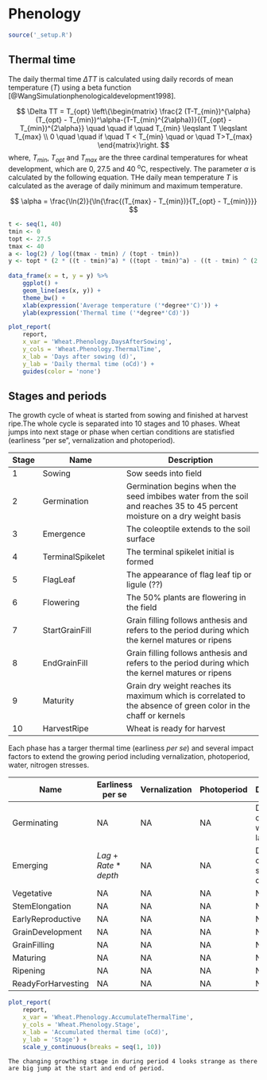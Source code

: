 # Phenology {#cha-phenology}


```r
source('_setup.R')
```

## Thermal time {#sec:phe-thermal-time}

The daily thermal time $\Delta TT$ is calculated using daily records of mean temperature ($T$) using a beta function [@WangSimulationphenologicaldevelopment1998]. 

$$
\Delta TT = T_{opt} \left\{\begin{matrix}
\frac{2 (T-T_{min})^{\alpha}(T_{opt} - T_{min})^\alpha-(T-T_{min}^{2\alpha})}{(T_{opt} - T_{min})^{2\alpha}} \quad \quad if \quad T_{min} \leqslant T \leqslant  T_{max}
\\
0 \quad \quad if \quad T < T_{min} \quad or \quad T>T_{max}
\end{matrix}\right.
$$
where, $T_{min}$, $T_{opt}$ and $T_{max}$ are the three cardinal temperatures for wheat development, which are 0, 27.5 and 40 ^o^C, respectively. The parameter $\alpha$ is calculated by the following equation. THe daily mean temperature $T$ is calculated as the average of daily minimum and maximum temperature.

$$
\alpha = \frac{\ln(2)}{\ln{\frac{(T_{max} - T_{min})}{T_{opt} - T_{min}}}}
$$

<div class="fig-input">
```r
t <- seq(1, 40)
tmin <- 0
topt <- 27.5
tmax <- 40
a <- log(2) / log((tmax - tmin) / (topt - tmin))
y <- topt * (2 * ((t - tmin)^a) * ((topt - tmin)^a) - ((t - tmin) ^ (2 * a))) / ((topt - tmin) ^ (2 * a))
   
data_frame(x = t, y = y) %>% 
    ggplot() +
    geom_line(aes(x, y)) +
    theme_bw() +
    xlab(expression('Average temperature ('*degree*'C)')) +
    ylab(expression('Thermal time ('*degree*'Cd)'))


```





<div class="fig-output">
```r
plot_report(
    report, 
    x_var = 'Wheat.Phenology.DaysAfterSowing', 
    y_cols = 'Wheat.Phenology.ThermalTime', 
    x_lab = 'Days after sowing (d)', 
    y_lab = 'Daily thermal time (oCd)') +
    guides(color = 'none')
```

</div>

## Stages and periods {#sec:phe-stage-period}

The growth cycle of wheat is started from sowing and finished at harvest ripe.The whole cycle is separated into 10 stages and 10 phases. Wheat jumps into next stage or phase when certian conditions are statisfied (earliness "per se", vernalization and photoperiod).

Stage | Name                      | Description
----- | ------------------------- | -------------------------------------------
1     | Sowing                    | Sow seeds into field
2     | Germination               | Germination begins when the seed imbibes water from the soil and reaches 35 to 45 percent moisture on a dry weight basis
3     | Emergence                 | The coleoptile extends to the soil surface
4     | TerminalSpikelet          | The terminal spikelet initial is formed
5     | FlagLeaf                  | The appearance of flag leaf tip or ligule (??)
6     | Flowering                 | The 50% plants are flowering in the field
7     | StartGrainFill            | Grain filling follows anthesis and refers to the period during which the kernel matures or ripens 
8     | EndGrainFill              | Grain filling follows anthesis and refers to the period during which the kernel matures or ripens
9     | Maturity                  | Grain dry weight reaches its maximum which is correlated to the absence of green color in the chaff or kernels 
10    | HarvestRipe               | Wheat is ready for harvest


Each phase has a targer thermal time (earliness *per se*) and several impact factors to extend the growing period including vernalization, photoperiod, water, nitrogen stresses. 

Name                      | Earliness per se   | Vernalization | Photoperiod | Description
------------------------- | -----------------  | ------------- | ----------- | -------------------------------------------
Germinating               | NA                 | NA            | NA          | Depending on soil water in top layer
Emerging                  | $Lag + Rate*depth$ | NA            | NA          | Depending on the sowing depth        
Vegetative                | NA                 | NA            | NA          | NA
StemElongation            | NA                 | NA            | NA          | NA  
EarlyReproductive         | NA                 | NA            | NA          | NA
GrainDevelopment          | NA                 | NA            | NA          | NA 
GrainFilling              | NA                 | NA            | NA          | NA 
Maturing                  | NA                 | NA            | NA          | NA 
Ripening                  | NA                 | NA            | NA          | NA 
ReadyForHarvesting        | NA                 | NA            | NA          | NA 



<div class="fig-output">

```r

plot_report(
    report, 
    x_var = 'Wheat.Phenology.AccumulateThermalTime', 
    y_cols = 'Wheat.Phenology.Stage', 
    x_lab = 'Accumulated thermal time (oCd)', 
    y_lab = 'Stage') +
    scale_y_continuous(breaks = seq(1, 10))

```
</div>


```block
The changing growthing stage in during period 4 looks strange as there are big jump at the start and end of period.
```



